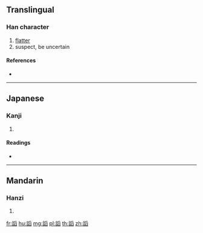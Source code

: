 {{character info/new}}
==Translingual==

===Han character===
{{Han char|rn=149|rad=言|as=10|sn=17|four=|canj=YRBHX}}

# [[flatter]]
# suspect, be uncertain

====References====
* {{Han ref|kx=1176.060|dkj=35831|dj=1641.040|hdz=64007.060|uh=8B1F|ud=35615}}

----

==Japanese==

===Kanji===
{{ja-kanji|grade=|rs=言10}}

# {{defn|lang=ja|sort=言10}}

====Readings====
* {{ja-readings|on=[[とう]] (tō)|kun=[[うたがう]] (utagau)|nanori=}}

----

==Mandarin==

===Hanzi===
{{cmn-hanzi|pin=[[qǐng]] ([[qing3]]), [[tāo]] ([[tao1]])|wg=ch'ing<sup>3</sup>, t'ao<sup>1</sup>}}

# {{defn|lang=cmn|sort=言10}}

[[fr:謟]]
[[hu:謟]]
[[mg:謟]]
[[pl:謟]]
[[th:謟]]
[[zh:謟]]